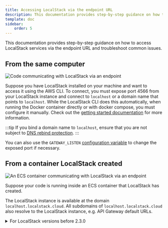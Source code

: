 ```yaml
---
title: Accessing LocalStack via the endpoint URL
description: This documentation provides step-by-step guidance on how to access LocalStack services via the endpoint URL and troubleshoot common issues.
template: doc
sidebar:
    order: 5
---
```



This documentation provides step-by-step guidance on how to access LocalStack services via the endpoint URL and troubleshoot common issues.

## From the same computer

![Code communicating with LocalStack via an endpoint](/images/aws/1.svg)

Suppose you have LocalStack installed on your machine and want to access it using the AWS CLI.
To connect, you must expose port 4566 from your LocalStack instance and connect to `localhost` or a domain name that points to `localhost`.
While the LocalStack CLI does this automatically, when running the Docker container directly or with docker compose, you must configure it manually.
Check out the [getting started documentation](/aws/getting-started/installation) for more information.


:::tip
If you bind a domain name to `localhost`, ensure that you are not subject to [DNS rebind protection](/aws/tooling/dns-server#dns-rebind-protection).
:::

You can also use the `GATEWAY_LISTEN` [configuration variable](/aws/capabilities/config/configuration) to change the exposed port if necessary.

## From a container LocalStack created

![An ECS container communicating with LocalStack via an endpoint](/images/aws/4.svg)

Suppose your code is running inside an ECS container that LocalStack has created.

The LocalStack instance is available at the domain `localhost.localstack.cloud`.
All subdomains of `localhost.localstack.cloud` also resolve to the LocalStack instance, e.g. API Gateway default URLs.

<details>
<summary>For LocalStack versions before 2.3.0</summary>
To enable access to the LocalStack instance, it's advisable to start LocalStack in a [user-defined network](https://docs.docker.com/network/bridge/), and then set the `MAIN_DOCKER_NETWORK` environment variable to this network's name.
This allows the code running inside the container to access the LocalStack instance using its hostname.
For example:

<Tabs>
<TabItem label="CLI">
```bash
# create the network
docker network create my-network
# launch localstack
MAIN_DOCKER_NETWORK=my-network DOCKER_FLAGS="--network my-network" localstack start
# then your code can access localstack at its container name (by default: localstack-main)
aws --endpoint-url http://localstack-main:4566 s3api list-buckets
```
</TabItem>
<TabItem label="Docker">
```bash
# create the network
docker network create my-network
# launch localstack
docker run --rm -it --network my-network -e MAIN_DOCKER_NETWORK=my-network <other flags> localstack/localstack[-pro]
# then your code can access localstack at its container name (by default: localstack-main)
aws --endpoint-url http://localstack-main:4566 s3api list-buckets
```
</TabItem>
<TabItem label="docker-compose.yml">
```yaml
services:
  localstack:
    # other configuration here
    environment:
      MAIN_DOCKER_NETWORK=ls
    networks:
    - ls
networks:
  ls:
    name: ls

# Your application code can then use
# http://localstack:4566 for the
# endpoint url
```
</TabItem>
</Tabs>
</details>

## From your container

![A docker container communicating with LocalStack via an endpoint](/images/aws/7.svg)

Suppose you're accessing AWS resources such as S3 in LocalStack by running your application code in a container.
Your application container should be configured to use LocalStack as its DNS server.
Once this is done, the domain name `localhost.localstack.cloud` will resolve to the LocalStack container.
All subdomains of `localhost.localstack.cloud` will also resolve to the LocalStack instance, e.g. API Gateway default URLs.

To configure your application container:

* add a user-managed docker network;
* either determine your LocalStack container IP, or configure your LocalStack container to have a fixed known IP address;
* set the DNS server of your application container to the IP address of the LocalStack container.

<Tabs>
<TabItem label="CLI">
```bash
# start localstack
localstack start -d --network ls
localstack wait

# get the ip address of the LocalStack container
docker inspect localstack-main | \
 jq -r '.[0].NetworkSettings.Networks | to_entries | .[].value.IPAddress'
# prints 172.27.0.2

# run your application container
docker run --rm -it --dns 172.27.0.2 --network ls <arguments> <image name>
```
</TabItem>
<TabItem label="Docker">
```bash
# start localstack
docker network create ls
docker run --rm -it --network ls --name localstack-main <other flags> localstack/localstack[-pro]

# get the ip address of the LocalStack container
docker inspect localstack-main | \
 jq -r '.[0].NetworkSettings.Networks | to_entries | .[].value.IPAddress'
# prints 172.27.0.2

# run your application container
docker run --rm -it --dns 172.27.0.2 --network ls <arguments> <image name>
```
</TabItem>
<TabItem label="docker-compose.yml">
```yaml showshowLineNumbers
services:
  localstack:
    container_name: "${LOCALSTACK_DOCKER_NAME:-localstack-main}"
    image: localstack/localstack
    ports:
      # Now only required if you need to access LocalStack from the host
      - "127.0.0.1:4566:4566"
      # Now only required if you need to access LocalStack from the host
      - "127.0.0.1:4510-4559:4510-4559"
    environment:
      - DEBUG=${DEBUG:-0}
    volumes:
      - "${LOCALSTACK_VOLUME_DIR:-./volume}:/var/lib/localstack"
      - "/var/run/docker.sock:/var/run/docker.sock"
    networks:
      ls:
        # Set the container IP address in the 10.0.2.0/24 subnet
        ipv4_address: 10.0.2.20

  application:
    image: ghcr.io/localstack/localstack-docker-debug:main
    entrypoint: ""
    command: ["sleep", "infinity"]
    dns:
      # Set the DNS server to be the LocalStack container
      - 10.0.2.20
    networks:
      - ls

networks:
  ls:
    ipam:
      config:
        # Specify the subnet range for IP address allocation
        - subnet: 10.0.2.0/24
```
</TabItem>
</Tabs>

<details>
<summary>For LocalStack versions before 2.3.0</summary>
To facilitate access to LocalStack from within the container, it's recommended to start LocalStack in a <a href="https://docs.docker.com/network/bridge/">user-defined network</a> and set the <code>MAIN_DOCKER_NETWORK</code> environment variable to the network's name.
Doing so enables the containerized code to connect to the LocalStack instance using its hostname.
For instance:

<Tabs>
<TabItem label="CLI">
```bash
# create the network
docker network create my-network
# launch localstack
DOCKER_FLAGS="--network my-network" localstack start
# launch your container
docker run --rm it --network my-network <image name>
# then your code can access localstack at its container name (by default: localstack-main)
```
</TabItem>
<TabItem label="Docker">
```bash
# create the network
docker network create my-network
# launch localstack
docker run --rm -it --network my-network <other flags> localstack/localstack[-pro]
# launch your container
docker run --rm it --network my-network <image name>
# then your code can access localstack at its container name (by default: localstack-main)
```
</TabItem>
<TabItem label="docker-compose.yml">
```yaml showshowLineNumbers
services:
  localstack:
    # other configuration here
    networks:
    - ls
  your_container:
    # other configuration here
    networks:
    - ls
networks:
  ls:
    name: ls

# Your application code can then use
# http://localstack:4566 for the
# endpoint url
```
</TabItem>
</Tabs>

### Wildcard DNS access

LocalStack newer than version 2.3.0 supports wildcard DNS access by default.
Please update your LocalStack container and see the [instructions](#from-your-container).

</details>

## From a separate host

![A separate host communicating with LocalStack via an endpoint](/images/aws/10.svg)

LocalStack must listen to the address of the host, or `0.0.0.0`.

<Tabs>
<TabItem label="CLI">
```bash
GATEWAY_LISTEN="0.0.0.0" localstack start
```
</TabItem>
<TabItem label="Docker">
```bash
# this command exposes ports on all interfaces by default
docker run --rm -it -p 4566:4566 <additional arguments> localstack
```
</TabItem>
<TabItem label="docker-compose.yml">
```yaml
services:
  localstack:
    # other configuration here
    ports:
      - "4566:4566"
      # other ports
```
</TabItem>
</Tabs>

Check out our [FAQ article on accessing LocalStack from another computer](/aws/getting-started/faq#how-can-i-access-localstack-from-an-alternative-computer).
